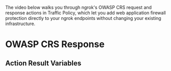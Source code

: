 
The video below walks you through ngrok's OWASP CRS request and response actions in Traffic Policy, which let you add web application firewall protection directly to your ngrok endpoints without changing your existing infrastructure.

<YouTubeEmbed videoId="HHxj5VGFTEA" title="Block web attacks with ngrok's OWASP CRS Response" />


# OWASP CRS Response

<ActionOverview />
<ActionConfig />
<ActionBehavior />
<ActionExamples />

## Action Result Variables

<ActionVariablesDescription />
<ActionVariables />
